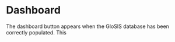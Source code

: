 
# **Dashboard**
The dashboard button appears when the GloSIS database has been correctly populated. This 
